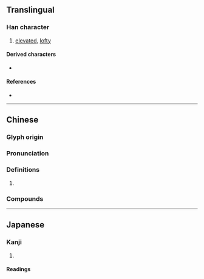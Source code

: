 {{character info}}
==Translingual==

===Han character===
{{Han char|rn=46|rad=山|as=13|sn=16|four=22741|canj=UHRJ|ids=⿱山⿰𠂤辛}}

# [[elevated]], [[lofty]]

====Derived characters====
* {{l|mul|[[𡾹]], [[𫲖]], [[𪈖]]}}

====References====
* {{Han ref|kx=0320.280|dkj=08517|dj=0620.350|hdz=10801.040|uh=5DAD|ud=23981|bh=E968|bd=59752}}

----

==Chinese==
{{zh-forms}}

===Glyph origin===
{{Han etym}}

===Pronunciation===
{{zh-pron
|m=niè,è,1nb=Mainland,2nb=Taiwan
|c=jit6,jip6,sit3
|mc=y
|oc=y
|cat=
}}

===Definitions===
{{zh-hanzi}}

# {{rfdef|zh}}

===Compounds===
{{zh-der|巀嶭}}

----

==Japanese==

===Kanji===
{{ja-kanji|grade=|rs=山13}}

# {{rfdef|ja|sort=山13}}

====Readings====
{{ja-readings|on=がつ,がち,げつ,げち|kun=}}